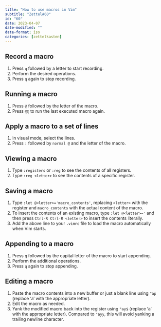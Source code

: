```yaml
---
title: "How to use macros in Vim"
subtitle: "Zettel#60"
id: "60"
date: 2023-04-07
date-modified: ""
date-format: iso
categories: [zettelkasten]
---
```

## Record a macro

1. Press `q` followed by a letter to start recording.
2. Perform the desired operations.
3. Press `q` again to stop recording.

## Running a macro

1. Press `@` followed by the letter of the macro.
2. Press `@@` to run the last executed macro again.

## Apply a macro to a set of lines

1. In visual mode, select the lines.
2. Press `:` followed by `normal @` and the letter of the macro.

## Viewing a macro

1. Type `:registers` or `:reg` to see the contents of all registers.
2. Type `:reg <letter>` to see the contents of a specific register.

## Saving a macro

1. Type `:let @<letter>='macro_contents'`, replacing `<letter>` with the register and `macro_contents` with the actual content of the macro.
2. To insert the contents of an existing macro, type `:let @<letter>='` and then press `Ctrl-R Ctrl-R <letter>` to insert the contents literally.
3. Add the above line to your `.vimrc` file to load the macro automatically when Vim starts.

## Appending to a macro

1. Press `q` followed by the capital letter of the macro to start appending.
2. Perform the additional operations.
3. Press `q` again to stop appending.

## Editing a macro

1. Paste the macro contents into a new buffer or just a blank line using `"ap` (replace 'a' with the appropriate letter).
2. Edit the macro as needed.
3. Yank the modified macro back into the register using `"ay$` (replace 'a' with the appropriate letter). Compared to `"ayy`, this will avoid yanking a trailing newline character.

